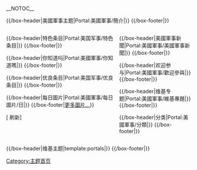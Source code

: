 <!-- 這個主題使用這個語法建立： subst:box portal skeleton| topic={{{topic}}}|  -->
__NOTOC__
<div align="center">
{{browsebar}}
</div>

{{/box-header|美國軍事主题|Portal:美國軍事/簡介|}}
{{Portal:美國軍事/簡介}}
{{/box-footer|}}

<div style="float:left; width:60%;"> <!-- This width add to the the margin below to equal 100%-->

{{/box-header|特色条目|Portal:美国军事/特色条目|}}
{{Portal:美国军事/特色条目}}
{{/box-footer|}}

{{/box-header|你知道吗|Portal:美國軍事/你知道嗎|}}
{{Portal:美國軍事/你知道嗎}}
{{/box-footer|}}

{{/box-header|优良条目|Portal:美国军事/优良条目|}}
{{Portal:美国军事/优良条目}}
{{/box-footer|}}

{{/box-header|每日圖片|Portal:美國軍事/每日圖片/{{CURRENTMONTHNAME}}{{CURRENTDAY}}日|}}
{{Portal:美國軍事/每日圖片/{{CURRENTMONTHNAME}}{{CURRENTDAY}}日}}
{{/box-footer|[[Portal:美國軍事/每日圖片/{{CURRENTMONTHNAME}}|更多圖片…]]}}

[{{fullurl:Portal:美國軍事|action=purge}} 刷新]

</div>

<div style="float:right; width:39%"> <!-- This margin should be right of the above -->

{{/box-header|美國軍事新聞|Portal:美國軍事/美國軍事新聞|}}
{{Portal:美國軍事/美國軍事新聞}}
{{/box-footer|}}

{{/box-header|欢迎参与|Portal:美國軍事/歡迎參與|}}
{{Portal:美國軍事/歡迎參與}}
{{/box-footer|}}

{{/box-header|维基专题|Portal:美國軍事/維基專題|}}
{{Portal:美國軍事/維基專題}}
{{/box-footer|}}

{{/box-header|分类|Portal:美國軍事/分類|}}
{{Portal:美國軍事/分類}}
{{/box-footer|}}

</div>

<div style="float:right; width:100%">
{{/box-header|维基主题|template:portals|}}
{{portals}}
{{/box-footer|}}

[[Category:主题首页|Category:主题首页]]